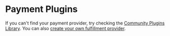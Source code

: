 
# Payment Plugins

If you can't find your payment provider, try checking the [Community Plugins Library](https://medusajs.com/plugins/?filters=Payment&categories=Payment). You can also [create your own fulfillment provider](../../modules/carts-and-checkout/backend/add-payment-provider.md).

<DocCardList />